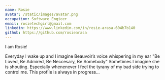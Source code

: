 ```yaml
---
name: Rosie 
avatar: /static/images/avatar.png
occupation: Software Engieer
email: rosietechgirl@gmail.com
linkedin: https://www.linkedin.com/in/rosie-arasa-604b7b140
github: https://github.com/rosiearasa
---
```


<p> I am Rosie!</p>
<p>Everyday I wake up and I imagine Beauvoir’s voice whispering in my ear "Be Loved, Be Admired, Be Neccesary, Be Somebody"
Sometimes I imagine she is shouting. Especially whenenever I feel the tyrany of my bad side trying to control me.
This profile is always in progress...
</p>
